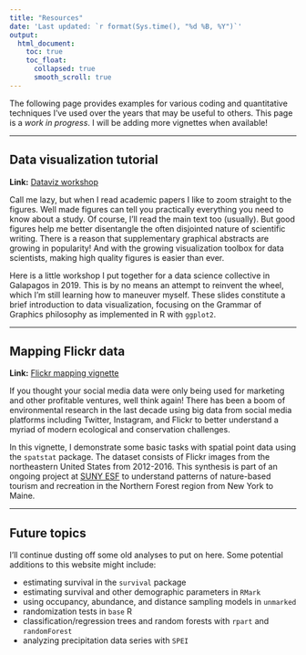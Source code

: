 ```yaml
---
title: "Resources"
date: 'Last updated: `r format(Sys.time(), "%d %B, %Y")`'
output:
  html_document:
    toc: true
    toc_float:
      collapsed: true
      smooth_scroll: true
---
```


The following page provides examples for various coding and quantitative techniques I've used over the years that may be useful to others. This page is a *work in progress*. I will be adding more vignettes when available!

***

## Data visualization tutorial

**Link:** [Dataviz workshop](dataviz_part1_HBG.html){target="_blank" rel="noopener"}

Call me lazy, but when I read academic papers I like to zoom straight to the figures. Well made figures can tell you practically everything you need to know about a study. Of course, I'll read the main text too (usually). But good figures help me better disentangle the often disjointed nature of scientific writing. There is a reason that supplementary graphical abstracts are growing in popularity! And with the growing visualization toolbox for data scientists, making high quality figures is easier than ever.

Here is a little workshop I put together for a data science collective in Galapagos in 2019. This is by no means an attempt to reinvent the wheel, which I'm still learning how to maneuver myself. These slides constitute a brief introduction to data visualization, focusing on the Grammar of Graphics philosophy as implemented in R with `ggplot2`.

***

## Mapping Flickr data 

**Link:** [Flickr mapping vignette](Flickr_hotspot_mapping.html){target="_blank" rel="noopener"}

If you thought your social media data were only being used for marketing and other profitable ventures, well think again! There has been a boom of environmental research in the last decade using big data from social media platforms including Twitter, Instagram, and Flickr to better understand a myriad of modern ecological and conservation challenges.

In this vignette, I demonstrate some basic tasks with spatial point data using the `spatstat` package. The dataset consists of Flickr images from the northeastern United States from 2012-2016. This synthesis is part of an ongoing project at [SUNY ESF](https://www.esf.edu/socialmediastudy/) to understand patterns of nature-based tourism and recreation in the Northern Forest region from New York to Maine.

***

## Future topics

I'll continue dusting off some old analyses to put on here. Some potential additions to this website might include:

- estimating survival in the `survival` package
- estimating survival and other demographic parameters in `RMark`
- using occupancy, abundance, and distance sampling models in `unmarked`
- randomization tests in `base` R
- classification/regression trees and random forests with `rpart` and `randomForest`
- analyzing precipitation data series with `SPEI`
